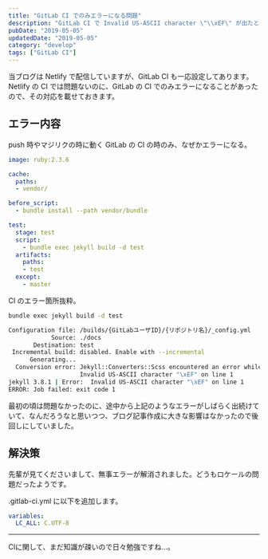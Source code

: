 ```yaml
---
title: "GitLab CI でのみエラーになる問題"
description: "GitLab CI で Invalid US-ASCII character \"\\xEF\" が出たときの対処方法"
pubDate: "2019-05-05"
updatedDate: "2019-05-05"
category: "develop"
tags: ["GitLab CI"]
---
```


当ブログは Netlify で配信していますが、GitLab CI も一応設定してあります。
Netlify の CI では問題ないのに、GitLab の CI でのみエラーになることがあったので、その対応を載せておきます。

## エラー内容
push 時やマジリクの時に動く GitLab の CI の時のみ、なぜかエラーになる。

```yaml:.gitlab-ci.yaml
image: ruby:2.3.6

cache:
  paths:
  - vendor/

before_script:
  - bundle install --path vendor/bundle

test:
  stage: test
  script:
    - bundle exec jekyll build -d test
  artifacts:
    paths:
    - test
  except:
    - master
```

CI のエラー箇所抜粋。
```bash
bundle exec jekyll build -d test

Configuration file: /builds/{GitLabユーザID}/{リポジトリ名}/_config.yml
            Source: ./docs
       Destination: test
 Incremental build: disabled. Enable with --incremental
      Generating...
  Conversion error: Jekyll::Converters::Scss encountered an error while converting 'assets/css/main.scss':
                    Invalid US-ASCII character "\xEF" on line 1
jekyll 3.8.1 | Error:  Invalid US-ASCII character "\xEF" on line 1
ERROR: Job failed: exit code 1
```

最初の頃は問題なかったのに、途中から上記のようなエラーがしばらく出続けていて、なんだろうなと思いつつ、ブログ記事作成に大きな影響はなかったので後回しにしていました。

## 解決策
先輩が見てくださいまして、無事エラーが解消されました。どうもロケールの問題だったようです。

.gitlab-ci.yml に以下を追加します。
```yaml:.gitlab-ci.yml
variables:
  LC_ALL: C.UTF-8
```

---
CIに関して、まだ知識が疎いので日々勉強ですね...。
